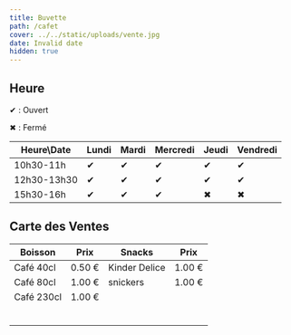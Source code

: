 ```yaml
---
title: Buvette
path: /cafet
cover: ../../static/uploads/vente.jpg
date: Invalid date
hidden: true
---
```

## Heure

✔ : Ouvert

✖ : Fermé

| Heure\Date  | Lundi | Mardi | Mercredi | Jeudi | Vendredi |
| ----------- | ----- | ----- | -------- | ----- | -------- |
| 10h30-11h   | ✔     | ✔     | ✔        | ✔     | ✔        |
| 12h30-13h30 | ✔     | ✔     | ✔        | ✔     | ✔        |
| 15h30-16h   | ✔     | ✔     | ✔        | ✖     | ✖        |

## Carte des Ventes

| Boisson    | Prix   | Snacks        | Prix   |
| ---------- | ------ | ------------- | ------ |
| Café 40cl  | 0.50 € | Kinder Delice | 1.00 € |
| Café 80cl  | 1.00 € | snickers      | 1.00 € |
| Café 230cl | 1.00 € |               |        |
|            |        |               |        |
|            |        |               |        |
|            |        |               |        |
|            |        |               |        |
|            |        |               |        |
|            |        |               |        |

<PaypalButton />
